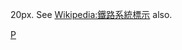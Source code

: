 <includeonly>20px</includeonly><noinclude>.
See [[Wikipedia:鐵路系統標示]] also.

[[category:鐵路系統標示|P]]

</noinclude>